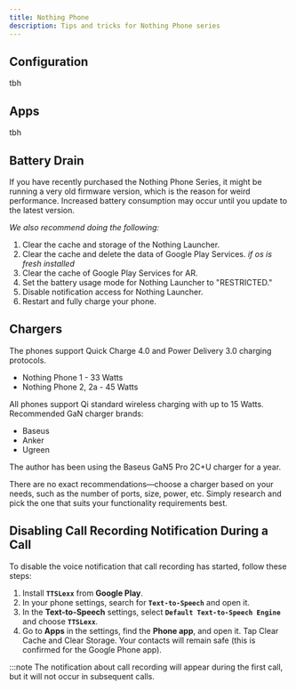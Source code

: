 ```yaml
---
title: Nothing Phone
description: Tips and tricks for Nothing Phone series
---
```


## Configuration

tbh

## Apps

tbh

## Battery Drain

If you have recently purchased the Nothing Phone Series, it might be running a very old firmware version, which is the reason for weird performance. Increased battery consumption may occur until you update to the latest version.

*We also recommend doing the following:*

1. Clear the cache and storage of the Nothing Launcher.  
2. Clear the cache and delete the data of Google Play Services. *if os is fresh installed* 
3. Clear the cache of Google Play Services for AR.  
4. Set the battery usage mode for Nothing Launcher to "RESTRICTED."  
5. Disable notification access for Nothing Launcher.  
6. Restart and fully charge your phone.  

## Chargers

The phones support Quick Charge 4.0 and Power Delivery 3.0 charging protocols.

- Nothing Phone 1 - 33 Watts  
- Nothing Phone 2, 2a - 45 Watts  

All phones support Qi standard wireless charging with up to 15 Watts.
Recommended GaN charger brands:

- Baseus
- Anker
- Ugreen

The author has been using the Baseus GaN5 Pro 2C+U charger for a year.

There are no exact recommendations—choose a charger based on your needs, such as the number of ports, size, power, etc. Simply research and pick the one that suits your functionality requirements best.

## Disabling Call Recording Notification During a Call

To disable the voice notification that call recording has started, follow these steps:

1. Install **`TTSLexx`** from **Google Play**.
2. In your phone settings, search for **`Text-to-Speech`** and open it.
3. In the **Text-to-Speech** settings, select **`Default Text-to-Speech Engine`** and choose **`TTSLexx`**.
4. Go to **Apps** in the settings, find the **Phone app**, and open it. Tap Clear Cache and Clear Storage. Your contacts will remain safe (this is confirmed for the Google Phone app).

:::note
The notification about call recording will appear during the first call, but it will not occur in subsequent calls.